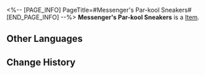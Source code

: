 <%-- [PAGE_INFO]
PageTitle=#Messenger's Par-kool Sneakers#
[END_PAGE_INFO] --%>
{{Item Infobox
|id          = 41144
|image       = Item Messenger's Par-kool Sneakers.png
|type        = 
|invCategory = Relics
|rarity      = 3
|effect      = 
|description = A pair of sneakers that support parkour activities. It is comfortable, and that is all it needs.
|source1     = [[Cavern of Corrosion: Alchemy Commission]]
}}
'''Messenger's Par-kool Sneakers''' is a [[Item]].

==Other Languages==
{{Other Languages
|en   = Messenger's Par-kool Sneakers
|zhs  = 信使的酷跑板鞋
|zht  = 信使的酷跑板鞋
|ja   = メッセンジャーのパルクールシューズ
|ko   = 메신저의 프리러닝화
|es   = Zapatillas para parkour del mensajero
|fr   = Baskets de par-cool de messager
|ru   = Пар-кульные кроссовки вестника
|th   = Messenger's Par-kool Sneakers
|vi   = Giày Thể Thao Cực Ngầu Của Tín Sứ
|de   = Coole Turnschuhe des Boten
|id   = Messenger's Par-kool Sneakers
|pt   = Tênis de Par-kool do Mensageiro
}}

==Change History==
{{Change History|2.0}}